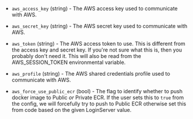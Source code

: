 <!-- Code generated from the comments of the AwsAccessConfig struct in builder/docker/ecr_login.go; DO NOT EDIT MANUALLY -->

- `aws_access_key` (string) - The AWS access key used to communicate with AWS.

- `aws_secret_key` (string) - The AWS secret key used to communicate with AWS.

- `aws_token` (string) - The AWS access token to use. This is different from
  the access key and secret key. If you're not sure what this is, then you
  probably don't need it. This will also be read from the AWS_SESSION_TOKEN
  environmental variable.

- `aws_profile` (string) - The AWS shared credentials profile used to communicate with AWS.

- `aws_force_use_public_ecr` (bool) - The flag to identify whether to push docker image to Public _or_ Private
  ECR. If the user sets this to `true` from the config, we will forcefully
  try to push to Public ECR otherwise set this from code based on the
  given LoginServer value.

<!-- End of code generated from the comments of the AwsAccessConfig struct in builder/docker/ecr_login.go; -->
